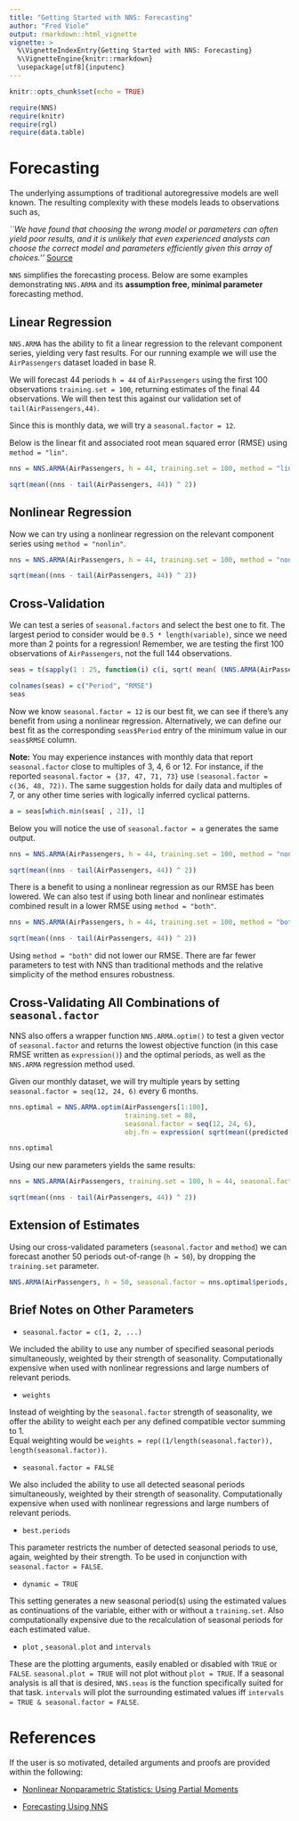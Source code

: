 ---
title: "Getting Started with NNS: Forecasting"
author: "Fred Viole"
output: rmarkdown::html_vignette
vignette: >
  %\VignetteIndexEntry{Getting Started with NNS: Forecasting}
  %\VignetteEngine{knitr::rmarkdown}
  \usepackage[utf8]{inputenc}
---

```{r setup, include=FALSE}
knitr::opts_chunk$set(echo = TRUE)
```

```{r setup2, message=FALSE}
require(NNS)
require(knitr)
require(rgl)
require(data.table)
```


# Forecasting
The underlying assumptions of traditional autoregressive models are well known.  The resulting complexity with these models leads to observations such as,

_``We have found that choosing the wrong model or parameters can often yield poor results, and it is unlikely that even experienced analysts can choose the correct model and parameters efficiently given this array of choices.''_ [Source](https://research.fb.com/prophet-forecasting-at-scale/)

`NNS` simplifies the forecasting process.  Below are some examples demonstrating `NNS.ARMA` and its **assumption free, minimal parameter** forecasting method.

## Linear Regression
`NNS.ARMA` has the ability to fit a linear regression to the relevant component series, yielding very fast results.  For our running example we will use the `AirPassengers` dataset loaded in base R.

We will forecast 44 periods `h = 44` of `AirPassengers` using the first 100 observations `training.set = 100`, returning estimates of the final 44 observations.  We will then test this against our validation set of `tail(AirPassengers,44)`.

Since this is monthly data, we will try a `seasonal.factor = 12`.

Below is the linear fit and associated root mean squared error (RMSE) using `method = "lin"`.
```{r linear,fig.width=5,fig.height=3,fig.align = "center", warning=FALSE}
nns = NNS.ARMA(AirPassengers, h = 44, training.set = 100, method = "lin", plot = TRUE, seasonal.factor = 12, seasonal.plot = FALSE, ncores = 1)

sqrt(mean((nns - tail(AirPassengers, 44)) ^ 2))
```

## Nonlinear Regression
Now we can try using a nonlinear regression on the relevant component series using `method = "nonlin"`.
```{r nonlinear,fig.width=5,fig.height=3,fig.align = "center"}
nns = NNS.ARMA(AirPassengers, h = 44, training.set = 100, method = "nonlin", plot = TRUE, seasonal.factor = 12, seasonal.plot = FALSE, ncores = 1)

sqrt(mean((nns - tail(AirPassengers, 44)) ^ 2))
```

## Cross-Validation
We can test a series of `seasonal.factors` and select the best one to fit.  The largest period to consider would be `0.5 * length(variable)`, since we need more than 2 points for a regression!  Remember, we are testing the first 100 observations of `AirPassengers`, not the full 144 observations.

```{r seasonal test,fig.width=5,fig.height=3,fig.align = "center"}
seas = t(sapply(1 : 25, function(i) c(i, sqrt( mean( (NNS.ARMA(AirPassengers, h = 44, training.set = 100, method = "lin", seasonal.factor = i, plot=FALSE, ncores = 1) - tail(AirPassengers, 44)) ^ 2) ) ) ) )

colnames(seas) = c("Period", "RMSE")
seas
```


Now we know `seasonal.factor = 12` is our best fit, we can see if there's any benefit from using a nonlinear regression.  Alternatively, we can define our best fit as the corresponding `seas$Period` entry of the minimum value in our `seas$RMSE` column.

**Note:** You may experience instances with monthly data that report `seasonal.factor` close to multiples of 3, 4, 6 or 12.  For instance, if the reported `seasonal.factor = {37, 47, 71, 73}`  use  `(seasonal.factor = c(36, 48, 72))`.  The same suggestion holds for daily data and multiples of 7, or any other time series with logically inferred cyclical patterns.

```{r best fit}
a = seas[which.min(seas[ , 2]), 1]
```

Below you will notice the use of `seasonal.factor = a` generates the same output.
```{r best nonlinear,fig.width=5,fig.height=3,fig.align = "center"}
nns = NNS.ARMA(AirPassengers, h = 44, training.set = 100, method = "nonlin",seasonal.factor = a, plot = TRUE, seasonal.plot = FALSE, ncores = 1)

sqrt(mean((nns - tail(AirPassengers, 44)) ^ 2))
```

There is a benefit to using a nonlinear regression as our RMSE has been lowered.  We can also test if using both linear and nonlinear estimates combined result in a lower RMSE using `method = "both"`.

```{r best both,fig.width=5,fig.height=3,fig.align = "center"}
nns = NNS.ARMA(AirPassengers, h = 44, training.set = 100, method = "both", seasonal.factor = a, plot = TRUE, seasonal.plot = FALSE, ncores = 1)

sqrt(mean((nns - tail(AirPassengers, 44)) ^ 2))
```

Using `method = "both"` did not lower our RMSE.  There are far fewer parameters to test with NNS than traditional methods and the relative simplicity of the method ensures robustness.

## Cross-Validating All Combinations of `seasonal.factor`
NNS also offers a wrapper function `NNS.ARMA.optim()` to test a given vector of `seasonal.factor` and returns the lowest objective function (in this case RMSE written as `expression()`) and the optimal periods, as well as the `NNS.ARMA` regression method used.

Given our monthly dataset, we will try multiple years by setting `seasonal.factor = seq(12, 24, 6)` every 6 months.

```{r best optim,fig.width=5,fig.height=3,fig.align = "center"}
nns.optimal = NNS.ARMA.optim(AirPassengers[1:100], 
                             training.set = 88, 
                             seasonal.factor = seq(12, 24, 6),
                             obj.fn = expression( sqrt(mean((predicted - actual)^2)) ), ncores = 1, subcores = 1)

nns.optimal
```

Using our new parameters yields the same results:
```{r best optim2,fig.width=5,fig.height=3,fig.align = "center"}
nns = NNS.ARMA(AirPassengers, training.set = 100, h = 44, seasonal.factor = nns.optimal$periods, weights = nns.optimal$weights, method = nns.optimal$method, plot = TRUE, seasonal.plot = FALSE, ncores = 1)

sqrt(mean((nns - tail(AirPassengers, 44)) ^ 2))
```


## Extension of Estimates
Using our cross-validated parameters (`seasonal.factor` and `method`) we can forecast another 50 periods out-of-range (`h = 50`), by dropping the `training.set` parameter.

```{r extension,results='hide',fig.width=5,fig.height=3,fig.align = "center"}
NNS.ARMA(AirPassengers, h = 50, seasonal.factor = nns.optimal$periods, method  = nns.optimal$method, plot = TRUE, seasonal.plot = FALSE, ncores = 1)
```

## Brief Notes on Other Parameters
* `seasonal.factor = c(1, 2, ...)`

We included the ability to use any number of specified seasonal periods simultaneously, weighted by their strength of seasonality.  Computationally expensive when used with nonlinear regressions and large numbers of relevant periods.

* `weights`

Instead of weighting by the `seasonal.factor` strength of seasonality, we offer the ability to weight each per any defined compatible vector summing to 1.  
Equal weighting would be `weights = rep((1/length(seasonal.factor)), length(seasonal.factor))`.

* `seasonal.factor = FALSE`

We also included the ability to use all detected seasonal periods simultaneously, weighted by their strength of seasonality.  Computationally expensive when used with nonlinear regressions and large numbers of relevant periods.

* `best.periods`

This parameter restricts the number of detected seasonal periods to use, again, weighted by their strength.  To be used in conjunction with  `seasonal.factor = FALSE`.

* `dynamic = TRUE`

This setting generates a new seasonal period(s) using the estimated values as continuations of the variable, either with or without a `training.set`.  Also computationally expensive due to the recalculation of seasonal periods for each estimated value.

* `plot` , `seasonal.plot` and `intervals`

These are the plotting arguments, easily enabled or disabled with `TRUE` or `FALSE`.  `seasonal.plot = TRUE` will not plot without `plot = TRUE`.  If a seasonal analysis is all that is desired, `NNS.seas` is the function specifically suited for that task.  `intervals` will plot the surrounding estimated values iff `intervals = TRUE & seasonal.factor = FALSE`.


# References
If the user is so motivated, detailed arguments and proofs are provided within the following:

* [Nonlinear Nonparametric Statistics: Using Partial Moments](http://a.co/5bpHvUg)

* [Forecasting Using NNS](https://ssrn.com/abstract=3382300)
